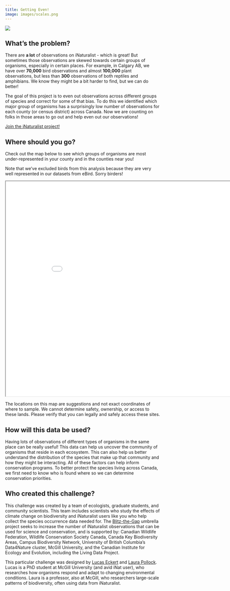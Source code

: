 ```yaml
---
title: Getting Even!
image: images/scales.png
---
```


![](images/getting-even.png){fig-align="center"}

## What's the problem?

There are **a lot** of observations on iNaturalist - which is great! But sometimes those observations are skewed towards certain groups of organisms, especially in certain places. For example, in Calgary AB, we have over **70,000** bird observations and almost **100,000** plant observations, but less than **300** observations of both reptiles and amphibians. We know they might be a bit harder to find, but we can do better!

The goal of this project is to even out observations across different groups of species and correct for some of that bias. To do this we identified which major group of organisms has a surprisingly low number of observations for each county (or census district) across Canada. Now we are counting on folks in those areas to go out and help even out our observations!

[Join the iNaturalist project!](https://www.inaturalist.org/projects/blitz-the-gap-getting-even){.btn .btn-primary .btn role="button"}

## Where should you go?

Check out the map below to see which groups of organisms are most under-represented in your county and in the counties near you!

Note that we've excluded birds from this analysis because they are very well represented in our datasets from eBird. Sorry birders!

```{=html}
<iframe width="900" height="700" src="maps/getting-even-nobirds.html" title="Getting Even"></iframe>
```

::: callout-warning
The locations on this map are suggestions and not exact coordinates of where to sample. We cannot determine safety, ownership, or access to these lands. Please verify that you can legally and safely access these sites.
:::

## How will this data be used?

Having lots of observations of different types of organisms in the same place can be really useful! This data can help us uncover the community of organisms that reside in each ecosystem. This can also help us better understand the distribution of the species that make up that community and how they might be interacting. All of these factors can help inform conservation programs. To better protect the species living across Canada, we first need to know who is found where so we can determine conservation priorities.

## Who created this challenge?

This challenge was created by a team of ecologists, graduate students, and community scientists. This team includes scientists who study the effects of climate change on biodiversity and iNaturalist users like you who help collect the species occurrence data needed for. The [Blitz-the-Gap](https://blitzthegap.org/) umbrella project seeks to increase the number of iNaturalist observations that can be used for science and conservation, and is supported by: Canadian Wildlife Federation, Wildlife Conservation Society Canada, Canada Key Biodiversity Areas, Campus Biodiversity Network, University of British Columbia’s Data4Nature cluster, McGill University, and the Canadian Institute for Ecology and Evolution, including the Living Data Project.

This particular challenge was designed by [Lucas Eckert](https://www.lucaseckert.ca/) and [Laura Pollock](https://qbiodiversity.org/). Lucas is a PhD student at McGill University (and avid iNat user), who researches how organisms respond and adapt to changing environmental conditions. Laura is a professor, also at McGill, who researchers large-scale patterns of biodiversity, often using data from iNaturalist.